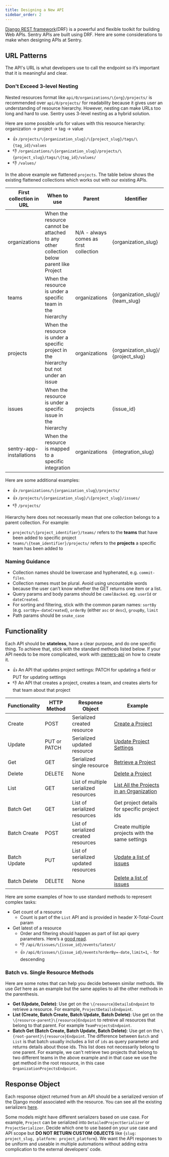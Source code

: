 ```yaml
---
title: Designing a New API
sidebar_order: 2
---
```


[Django REST framework](https://www.django-rest-framework.org/)(DRF) is a powerful and flexible toolkit
for building Web APIs. Sentry APIs are built using DRF. Here are some considerations to make when designing APIs at Sentry.

## URL Patterns
The API's URL is what developers use to call the endpoint so it’s important that it is meaningful and clear.

### Don't Exceed 3-level Nesting
Nested resources format like `api/0/organizations/\{org}/projects/` is recommended over `api/0/projects/` for readability because it gives user an understanding of resource hierarchy. However, nesting can make URLs too long and hard to use. Sentry uses 3-level nesting as a hybrid solution.

Here are some possible urls for values with this resource hierarchy: organization -> project -> tag -> value
- 👍 `/projects/\{organization_slug}/\{project_slug}/tags/\{tag_id}/values`
- 👎 `/organizations/\{organization_slug}/projects/\{project_slug}/tags/\{tag_id}/values/`
- 👎 `/values/`

In the above example we flattened `projects`. The table below shows the existing flattened collections which works out with our existing APIs.

| First collection in URL | When to use | Parent | Identifier | Example |
| --- | --------- | ----- | --- | --- |
| organizations | When the resource cannot be attached to any other collection below parent like Project | N/A - always comes as first collection | \{organization_slug} | [Create a New Team](https://docs.sentry.io/api/teams/create-a-new-team/) |
| teams | When the resource is under a specific team in the hierarchy | organizations | \{organization_slug}/ \{team_slug} | [Retreive Team Stats](https://docs.sentry.io/api/teams/retrieve-event-counts-for-a-team/) |
| projects | When the resource is under a specific project in the hierarchy but not under an issue | organizations | \{organization_slug}/ \{project_slug} | [Create a New Client Key](https://docs.sentry.io/api/projects/create-a-new-client-key/)|
| issues | When the resource is under a specific issue in the hierarchy | projects | \{issue_id} | [List an Issue's Events](https://docs.sentry.io/api/events/list-an-issues-events/)|
| sentry-app-installations | When the resource is mapped to a specific integration | organizations | \{integration_slug} | [Delete an External Issue](https://docs.sentry.io/api/integration/delete-an-external-issue/)|

Here are some additional examples:
- 👍 `/organizations/\{organization_slug}/projects/`
- 👍 `/projects/\{organization_slug}/\{project_slug}/issues/`
- 👎 `/projects/`

<Alert title="Note" level="info">

Hierarchy here does not necessarily mean that one collection belongs to a parent collection. For example:
- `projects/\{project_identifier}/teams/` refers to the **teams** that have been added to specific project
- `teams/\{team_identifier}/projects/` refers to the **projects** a specific team has been added to

</Alert>

### Naming Guidance
- Collection names should be lowercase and hyphenated, e.g. `commit-files`.
- Collection names must be plural. Avoid using uncountable words because the user can’t know whether the GET returns one item or a list.
- Query params and body params should be `camelBacked`. eg. `userId` or `dateCreated`.
- For sorting and filtering, stick with the common param names: `sortBy` (e.g. `sortBy=-dateCreated`), `orderBy` (either `asc` or `desc`), `groupBy`, `limit`
- Path params should be `snake_case`

## Functionality
Each API should be **stateless**, have a clear purpose, and do one specific thing. To achieve that, stick with the standard methods listed below. If your API needs to be more complicated, work with [owners-api](https://github.com/orgs/getsentry/teams/owners-api) on how to create it.

- 👍 An API that updates project settings: PATCH for updating a field or PUT for updating settings
- 👎 An API that creates a project, creates a team, and creates alerts for that team about that project

| Functionality | HTTP Method | Response Object | Example |
| --- | ---- | ---- | ---- |
| Create | POST | Serialized created resource | [Create a Project](https://github.com/getsentry/sentry/blob/756bda4419cfaf28b2e351278a5c4c1665082eba/src/sentry/api/endpoints/team_projects.py#L156) |
| Update | PUT or PATCH | Serialized updated resource | [Update Project Settings](https://github.com/getsentry/sentry/blob/756bda4419cfaf28b2e351278a5c4c1665082eba/src/sentry/api/endpoints/project_details.py#L474) |
| Get | GET | Serialized single resource | [Retrieve a Project](https://github.com/getsentry/sentry/blob/756bda4419cfaf28b2e351278a5c4c1665082eba/src/sentry/api/endpoints/project_details.py#L415) |
| Delete | DELETE | None | [Delete a Project](https://github.com/getsentry/sentry/blob/756bda4419cfaf28b2e351278a5c4c1665082eba/src/sentry/api/endpoints/project_details.py#L840) |
| List | GET | List of multiple serialized resources | [List All the Projects in an Organization](https://github.com/getsentry/sentry/blob/756bda4419cfaf28b2e351278a5c4c1665082eba/src/sentry/api/endpoints/organization_projects.py#L49) |
| Batch Get | GET | List of serialized resources | Get project details for specific project ids |
| Batch Create | POST | List of serialized created resources | Create multiple projects with the same settings  |
| Batch Update | PUT | List of serialized updated resources | [Update a list of issues](https://github.com/getsentry/sentry/blob/ea14f740c78b8df68281ffad6a3bf3709ed3d5b5/src/sentry/api/endpoints/organization_group_index.py#L379) |
| Batch Delete | DELETE | None | [Delete a list of issues](https://github.com/getsentry/sentry/blob/ea14f740c78b8df68281ffad6a3bf3709ed3d5b5/src/sentry/api/endpoints/organization_group_index.py#L467)|

Here are some examples of how to use standard methods to represent complex tasks:
- Get count of a resource
    - Count is part of the `List` API and is provided in header X-Total-Count param
- Get latest of a resource
    - Order and filtering should happen as part of list api query parameters. Here’s a [good read](https://www.moesif.com/blog/technical/api-design/REST-API-Design-Filtering-Sorting-and-Pagination/).
    - 👎 `/api/0/issues/\{issue_id}/events/latest/`
    - 👍 `/api/0/issues/\{issue_id}/events?orderBy=-date,limit=1`, `-` for descending

### Batch vs. Single Resource Methods
Here are some notes that can help you decide between similar methods. We use *Get* here as an example but the same applies to all the other methods in the parenthesis.
- **Get (Update, Delete)**: Use get on the `\{resource}DetailsEndpoint` to retrieve a resource. For example, `ProjectDetailsEndpoint`.
- **List (Create, Batch Create, Batch Update, Batch Delete)**: Use get on the `\{resource-parent}\{resource}Endpoint` to retreive all resources that belong to that parent. For example `TeamProjectsEndpoint`.
- **Batch Get (Batch Create, Batch Update, Batch Delete)**: Use get on the `\{root-parent}\{resource}Endpoint`. The difference between `Batch` and `List` is that batch usually includes a list of `ids` as query parameter and returns details about those ids. This list does not necessarily belong to one parent. For example, we can't retrieve two projects that belong to two different teams in the above example and in that case we use the get method in the root resource, in this case `OrganizationProjectsEndpoint`.

## Response Object
Each response object returned from an API should be a serialized version of the Django model associated with the resource. You can see all the existing serializers [here](https://github.com/getsentry/sentry/tree/master/src/sentry/api/serializers/models).

 <Alert title="Note" level="info">

 Some models might have different serializers based on use case. For example, `Project` can be serialized into `DetailedProjectSerializer` or `ProjectSerializer`. Decide which one to use based on your use case and API scope but **DO NOT RETURN CUSTOM OBJECTS** like \{`slug: project_slug, platform: project_platform`}. We want the API responses to be uniform and useable in multiple automations without adding extra complication to the external developers' code.


 </Alert>

